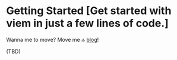 # Getting Started [Get started with viem in just a few lines of code.]

Wanna me to move? Move me 🔝 [blog](/blog/move-me)!

(TBD)